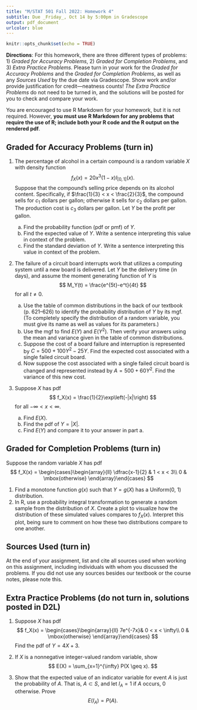```yaml
---
title: "M/STAT 501 Fall 2022: Homework 4"
subtitle: Due _Friday_, Oct 14 by 5:00pm in Gradescope
output: pdf_document
urlcolor: blue
---
```


<!-- Material covered: Sections 2.1-2.3 -->

```r
knitr::opts_chunk$set(echo = TRUE)
```

**Directions**: For this homework, there are three different types of problems: 1) _Graded for Accuracy Problems_, 2) _Graded for Completion Problems_, and 3) _Extra Practice Problems_. Please turn in your work for the _Graded for Accuracy Problems_ and the _Graded for Completion Problems_, as well as any _Sources Used_ by the due date via Gradescope. Show work and/or provide justification for credit---neatness counts! _The Extra Practice Problems_ do not need to be turned in, and the solutions will be posted for you to check and compare your work.

You are encouraged to use R Markdown for your homework, but it is not required. However, **you must use R Markdown for any problems that require the use of R; include both your R code and the R output on the rendered pdf**.

## Graded for Accuracy Problems (turn in)

1. The percentage of alcohol in a certain compound is a random variable $X$ with density function
$$
f_X(x) = 20x^3(1-x)I_{[0,1]}(x).
$$
Suppose that the compound's selling price depends on its alcohol content. Specifically, if $\frac{1}{3} < x < \frac{2}{3}$, the compound sells for $c_1$ dollars per gallon; otherwise it sells for $c_2$ dollars per gallon.  The production cost is $c_3$ dollars per gallon. Let $Y$ be the profit per gallon.

    a. Find the probability function (pdf or pmf) of $Y$.  
    b. Find the expected value of $Y$. Write a sentence interpreting this value in context of the problem.  
    c. Find the standard deviation of $Y$. Write a sentence interpreting this value in context of the problem.

\vspace{.1in}

2. The failure of a circuit board interrupts work that utilizes a computing system until a new board is delivered. Let $Y$ be the delivery time (in days), and assume the moment generating function of $Y$ is
$$
M_Y(t) = \frac{e^{5t}-e^t}{4t}
$$
for all $t \neq 0$.  
 
    a. Use the table of common distributions in the back of our textbook (p. 621--626) to identify the probability distribution of $Y$ by its mgf. (To completely specify the distribution of a random variable, you must give its name as well as values for its parameters.)  
    b. Use the mgf to find $E(Y)$ and $E(Y^2)$. Then verify your answers using the mean and variance given in the table of common distributions.  
    c. Suppose the cost of a board failure and interruption is represented by $C = 500+100Y^2 - 25Y$. Find the expected cost associated with a single failed circuit board.  
    d. Now suppose the cost associated with a single failed circuit board is changed and represented instead by $A = 500 + 60Y^2$. Find the variance of this new cost.

\newpage

3. Suppose $X$ has pdf
$$
f_X(x) = \frac{1}{2}\exp\left(-|x|\right)
$$
for all $-\infty < x < \infty$.  

    a. Find $E(X)$.  
    b. Find the pdf of $Y = |X|$.  
    c. Find $E(Y)$ and compare it to your answer in part a.  
    

## Graded for Completion Problems (turn in)

Suppose the random variable $X$ has pdf
$$
f_X(x) = \begin{cases}\begin{array}{ll}
\dfrac{x-1}{2} & 1 < x < 3\\
0 & \mbox{otherwise}
\end{array}\end{cases}
$$

1. Find a monotone function $g(x)$ such that $Y = g(X)$ has a Uniform(0, 1) distribution.    
2. In R, use a probability integral transformation to generate a random sample from the distribution of $X$. Create a plot to visualize how the distribution of these simulated values compares to $f_X(x)$. Interpret this plot, being sure to comment on how these two distributions compare to one another.

## Sources Used (turn in)

At the end of your assignment, list and cite all sources used when working on this assignment, including individuals with whom you discussed the problems.
If you did not use any sources besides our textbook or the course notes, please note this.



## Extra Practice Problems (do not turn in, solutions posted in D2L)

1. Suppose $X$ has pdf  
$$
f_X(x) = \begin{cases}\begin{array}{ll}
7e^{-7x}&  0 < x < \infty\\
0 & \mbox{otherwise}
\end{array}\end{cases}
$$
Find the pdf of $Y = 4X + 3$.

\vspace{.1in}

2. If $X$ is a nonnegative integer-valued random variable, show
$$
E(X) = \sum_{x=1}^{\infty} P(X \geq x).
$$

3. Show that the expected value of an indicator variable for event $A$ is just the probability of $A$. That is, $A \subset S$, and let $I_A = 1$ if $A$ occurs, 0 otherwise. Prove
$$
E(I_A) = P(A).
$$
